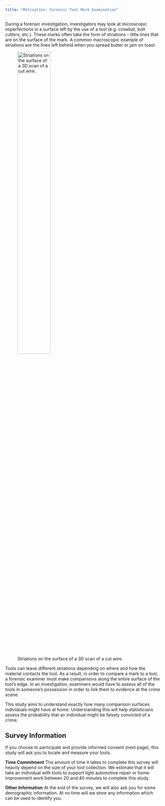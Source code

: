 ```yaml
---
title: "Motivation: Forensic Tool Mark Examination"
---
```



During a forensic investigation, investigators may look at microscopic imperfections in a surface left by the use of a tool (e.g. crowbar, bolt cutters, etc.). 
These marks often take the form of striations - little lines that are on the surface of the mark. 
A common macroscopic example of striations are the lines left behind when you spread butter or jam on toast.

![Striations on the surface of a 3D scan of a cut wire.](fig/wire-striae.png){#fig-wire-striae width="50%"}


Tools can leave different striations depending on where and how the material contacts the tool. 
As a result, in order to compare a mark to a tool, a forensic examiner must make comparisons along the entire surface of the tool's edge. 
In an investigation, examiners would have to assess all of the tools in someone's possession in order to link them to evidence at the crime scene.


This study aims to understand exactly how many comparison surfaces individuals might have at home.
Understanding this will help statisticians assess the probability that an individual might be falsely convicted of a crime.


::: {.callout-note}
## Survey Information

If you choose to participate and provide informed consent (next page), this study will ask you to locate and measure your tools.

**Time Commitment** 
The amount of time it takes to complete this survey will heavily depend on the size of your tool collection. 
We estimate that it will take an individual with tools to support light automotive repair or home improvement work between 20 and 40 minutes to complete this study.

**Other Information**
At the end of the survey, we will also ask you for some demographic information.
At no time will we store any information which can be used to identify you.
:::

